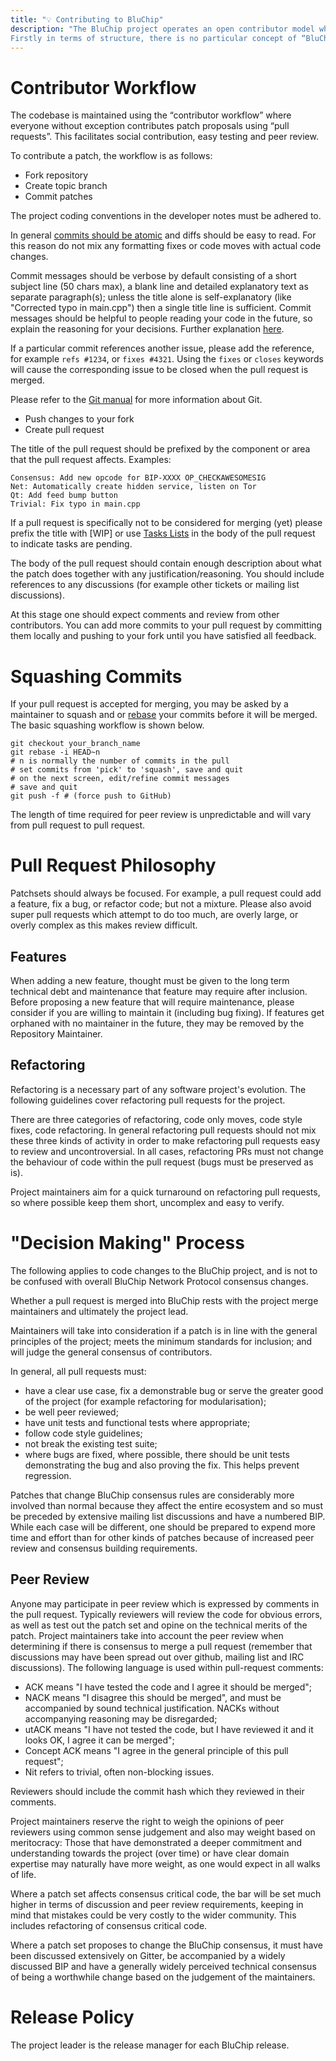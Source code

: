 ```yaml
---
title: "💡 Contributing to BluChip"
description: "The BluChip project operates an open contributor model where anyone is welcome to contribute towards development in the form of peer review, testing and patches. This document explains the practical process and guidelines for contributing.
Firstly in terms of structure, there is no particular concept of “BluChip developers” in the sense of privileged people. Open source often naturally revolves around meritocracy where longer term contributors gain more trust from the developer community. However, some hierarchy is necessary for practical purposes. As such there are repository “maintainers” who are responsible for merging pull requests as well as a “lead maintainer” who is responsible for the release cycle, overall merging, moderation and appointment of maintainers."
---
```


# Contributor Workflow

The codebase is maintained using the “contributor workflow” where everyone without exception contributes patch proposals using “pull requests”. This facilitates social contribution, easy testing and peer review.

To contribute a patch, the workflow is as follows:

- Fork repository
- Create topic branch
- Commit patches

The project coding conventions in the developer notes must be adhered to.

In general [commits should be atomic](https://en.wikipedia.org/wiki/Atomic_commit#Atomic_commit_convention) and diffs should be easy to read. For this reason do not mix any formatting fixes or code moves with actual code changes.

Commit messages should be verbose by default consisting of a short subject line (50 chars max), a blank line and detailed explanatory text as separate paragraph(s); unless the title alone is self-explanatory (like "Corrected typo in main.cpp") then a single title line is sufficient. Commit messages should be helpful to people reading your code in the future, so explain the reasoning for your decisions. Further explanation [here](http://chris.beams.io/posts/git-commit/).

If a particular commit references another issue, please add the reference, for example `refs #1234`, or `fixes #4321`. Using the `fixes` or `closes` keywords will cause the corresponding issue to be closed when the pull request is merged.

Please refer to the [Git manual](https://git-scm.com/doc) for more information about Git.

- Push changes to your fork
- Create pull request

The title of the pull request should be prefixed by the component or area that the pull request affects. Examples:

```
Consensus: Add new opcode for BIP-XXXX OP_CHECKAWESOMESIG
Net: Automatically create hidden service, listen on Tor
Qt: Add feed bump button
Trivial: Fix typo in main.cpp
```

If a pull request is specifically not to be considered for merging (yet) please prefix the title with [WIP] or use [Tasks Lists](https://help.github.com/articles/basic-writing-and-formatting-syntax/#task-lists) in the body of the pull request to indicate tasks are pending.

The body of the pull request should contain enough description about what the patch does together with any justification/reasoning. You should include references to any discussions (for example other tickets or mailing list discussions).

At this stage one should expect comments and review from other contributors. You can add more commits to your pull request by committing them locally and pushing to your fork until you have satisfied all feedback.

# Squashing Commits

If your pull request is accepted for merging, you may be asked by a maintainer to squash and or [rebase](https://git-scm.com/docs/git-rebase) your commits before it will be merged. The basic squashing workflow is shown below.

```
git checkout your_branch_name
git rebase -i HEAD~n
# n is normally the number of commits in the pull
# set commits from 'pick' to 'squash', save and quit
# on the next screen, edit/refine commit messages
# save and quit
git push -f # (force push to GitHub)
```

The length of time required for peer review is unpredictable and will vary from pull request to pull request.

# Pull Request Philosophy

Patchsets should always be focused. For example, a pull request could add a feature, fix a bug, or refactor code; but not a mixture. Please also avoid super pull requests which attempt to do too much, are overly large, or overly complex as this makes review difficult.

## Features

When adding a new feature, thought must be given to the long term technical debt and maintenance that feature may require after inclusion. Before proposing a new feature that will require maintenance, please consider if you are willing to maintain it (including bug fixing). If features get orphaned with no maintainer in the future, they may be removed by the Repository Maintainer.

## Refactoring

Refactoring is a necessary part of any software project's evolution. The following guidelines cover refactoring pull requests for the project.

There are three categories of refactoring, code only moves, code style fixes, code refactoring. In general refactoring pull requests should not mix these three kinds of activity in order to make refactoring pull requests easy to review and uncontroversial. In all cases, refactoring PRs must not change the behaviour of code within the pull request (bugs must be preserved as is).

Project maintainers aim for a quick turnaround on refactoring pull requests, so where possible keep them short, uncomplex and easy to verify.

# "Decision Making" Process

The following applies to code changes to the BluChip project, and is not to be confused with overall BluChip Network Protocol consensus changes.

Whether a pull request is merged into BluChip rests with the project merge maintainers and ultimately the project lead.

Maintainers will take into consideration if a patch is in line with the general principles of the project; meets the minimum standards for inclusion; and will judge the general consensus of contributors.

In general, all pull requests must:

- have a clear use case, fix a demonstrable bug or serve the greater good of the project (for example refactoring for modularisation);
- be well peer reviewed;
- have unit tests and functional tests where appropriate;
- follow code style guidelines;
- not break the existing test suite;
- where bugs are fixed, where possible, there should be unit tests demonstrating the bug and also proving the fix. This helps prevent regression.

Patches that change BluChip consensus rules are considerably more involved than normal because they affect the entire ecosystem and so must be preceded by extensive mailing list discussions and have a numbered BIP. While each case will be different, one should be prepared to expend more time and effort than for other kinds of patches because of increased peer review and consensus building requirements.

## Peer Review

Anyone may participate in peer review which is expressed by comments in the pull request. Typically reviewers will review the code for obvious errors, as well as test out the patch set and opine on the technical merits of the patch. Project maintainers take into account the peer review when determining if there is consensus to merge a pull request (remember that discussions may have been spread out over github, mailing list and IRC discussions). The following language is used within pull-request comments:

- ACK means "I have tested the code and I agree it should be merged";
- NACK means "I disagree this should be merged", and must be accompanied by sound technical justification. NACKs without accompanying reasoning may be disregarded;
- utACK means "I have not tested the code, but I have reviewed it and it looks OK, I agree it can be merged";
- Concept ACK means "I agree in the general principle of this pull request";
- Nit refers to trivial, often non-blocking issues.

Reviewers should include the commit hash which they reviewed in their comments.

Project maintainers reserve the right to weigh the opinions of peer reviewers using common sense judgement and also may weight based on meritocracy: Those that have demonstrated a deeper commitment and understanding towards the project (over time) or have clear domain expertise may naturally have more weight, as one would expect in all walks of life.

Where a patch set affects consensus critical code, the bar will be set much higher in terms of discussion and peer review requirements, keeping in mind that mistakes could be very costly to the wider community. This includes refactoring of consensus critical code.

Where a patch set proposes to change the BluChip consensus, it must have been discussed extensively on Gitter, be accompanied by a widely discussed BIP and have a generally widely perceived technical consensus of being a worthwhile change based on the judgement of the maintainers.

# Release Policy

The project leader is the release manager for each BluChip release.